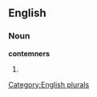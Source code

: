 
==English==

===Noun===
'''contemners'''

# {{plural of|[[contemner]]}}

[[Category:English plurals]]
